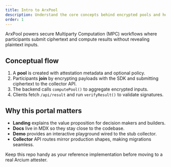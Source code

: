 ```yaml
---
title: Intro to ArxPool
description: Understand the core concepts behind encrypted pools and how the demo portal works.
order: 1
---
```


ArxPool powers secure Multiparty Computation (MPC) workflows where participants submit ciphertext and compute results without revealing plaintext inputs.

## Conceptual flow

1. A **pool** is created with attestation metadata and optional policy.
2. Participants **join** by encrypting payloads with the SDK and submitting ciphertext to the collector API.
3. The backend calls `computePool()` to aggregate encrypted inputs.
4. Clients fetch `/api/result` and run `verifyResult()` to validate signatures.

## Why this portal matters

- **Landing** explains the value proposition for decision makers and builders.
- **Docs** live in MDX so they stay close to the codebase.
- **Demo** provides an interactive playground wired to the stub collector.
- **Collector** API routes mirror production shapes, making migrations seamless.

Keep this repo handy as your reference implementation before moving to a real Arcium attester.
